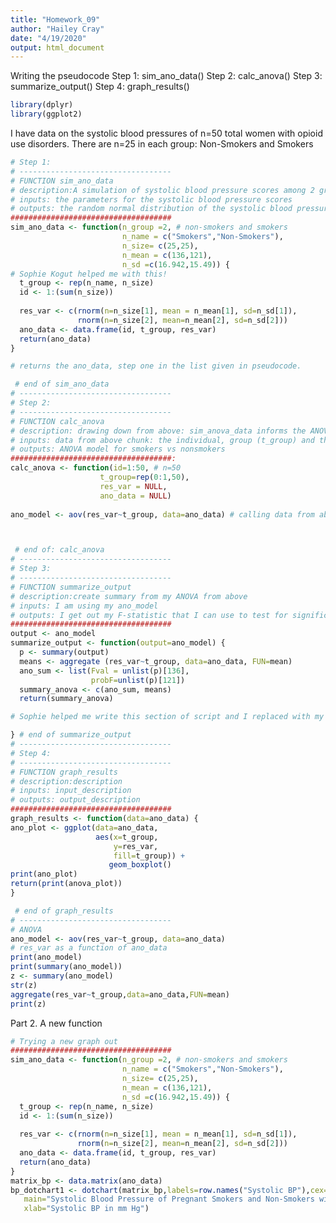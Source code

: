 ```yaml
---
title: "Homework_09"
author: "Hailey Cray"
date: "4/19/2020"
output: html_document
---
```

Writing the pseudocode
Step 1: sim_ano_data()
Step 2: calc_anova()
Step 3: summarize_output()
Step 4: graph_results()

```r
library(dplyr)
library(ggplot2)
```
I have data on the systolic blood pressures of n=50 total women with opioid use disorders. There are n=25 in each group: Non-Smokers and Smokers


```r
# Step 1: 
# ----------------------------------
# FUNCTION sim_ano_data
# description:A simulation of systolic blood pressure scores among 2 groups (each with n=25 women with opioid disorders) where one group is comprised of smokers and 1 group is comprised of non-smokers.
# inputs: the parameters for the systolic blood pressure scores 
# outputs: the random normal distribution of the systolic blood pressures
####################################
sim_ano_data <- function(n_group =2, # non-smokers and smokers
                         n_name = c("Smokers","Non-Smokers"),
                         n_size= c(25,25),
                         n_mean = c(136,121),
                         n_sd =c(16.942,15.49)) {
# Sophie Kogut helped me with this!  
  t_group <- rep(n_name, n_size)
  id <- 1:(sum(n_size))
  
  res_var <- c(rnorm(n=n_size[1], mean = n_mean[1], sd=n_sd[1]),
               rnorm(n=n_size[2], mean=n_mean[2], sd=n_sd[2]))
  ano_data <- data.frame(id, t_group, res_var)
  return(ano_data)
}  

# returns the ano_data, step one in the list given in pseudocode. 

 # end of sim_ano_data
# ----------------------------------
# Step 2: 
# ----------------------------------
# FUNCTION calc_anova
# description: drawing down from above: sim_anova_data informs the ANOVA
# inputs: data from above chunk: the individual, group (t_group) and the response variable
# outputs: ANOVA model for smokers vs nonsmokers
####################################: 
calc_anova <- function(id=1:50, # n=50 
                    t_group=rep(0:1,50),
                    res_var = NULL,
                    ano_data = NULL) 
  
ano_model <- aov(res_var~t_group, data=ano_data) # calling data from above



 # end of: calc_anova
# ----------------------------------
# Step 3: 
# ----------------------------------
# FUNCTION summarize_output
# description:create summary from my ANOVA from above
# inputs: I am using my ano_model 
# outputs: I get out my F-statistic that I can use to test for significance.
####################################
output <- ano_model
summarize_output <- function(output=ano_model) {
  p <- summary(output)
  means <- aggregate (res_var~t_group, data=ano_data, FUN=mean)
  ano_sum <- list(Fval = unlist(p)[136],
                  probF=unlist(p)[121])
  summary_anova <- c(ano_sum, means)
  return(summary_anova)

# Sophie helped me write this section of script and I replaced with my own data and parameters.

} # end of summarize_output
# ----------------------------------
# Step 4: 
# ----------------------------------
# FUNCTION graph_results
# description:description
# inputs: input_description
# outputs: output_description
####################################
graph_results <- function(data=ano_data) {
ano_plot <- ggplot(data=ano_data,
                   aes(x=t_group,
                       y=res_var,
                       fill=t_group)) +
                      geom_boxplot()
print(ano_plot)
return(print(anova_plot))
}

 # end of graph_results
# ----------------------------------
# ANOVA
ano_model <- aov(res_var~t_group, data=ano_data)
# res_var as a function of ano_data
print(ano_model)
print(summary(ano_model))
z <- summary(ano_model)
str(z)
aggregate(res_var~t_group,data=ano_data,FUN=mean)
print(z)
```

Part 2. A new function
```r
# Trying a new graph out
####################################
sim_ano_data <- function(n_group =2, # non-smokers and smokers
                         n_name = c("Smokers","Non-Smokers"),
                         n_size= c(25,25),
                         n_mean = c(136,121),
                         n_sd =c(16.942,15.49)) {
  t_group <- rep(n_name, n_size)
  id <- 1:(sum(n_size))
  
  res_var <- c(rnorm(n=n_size[1], mean = n_mean[1], sd=n_sd[1]),
               rnorm(n=n_size[2], mean=n_mean[2], sd=n_sd[2]))
  ano_data <- data.frame(id, t_group, res_var)
  return(ano_data)
}  
matrix_bp <- data.matrix(ano_data)
bp_dotchart1 <- dotchart(matrix_bp,labels=row.names("Systolic BP"),cex=1.25,
   main="Systolic Blood Pressure of Pregnant Smokers and Non-Smokers with OUD",
   xlab="Systolic BP in mm Hg")

```



